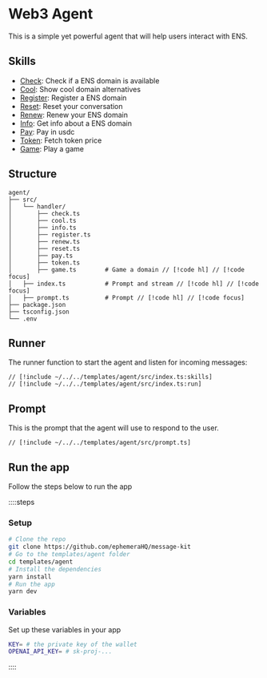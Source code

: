 # Web3 Agent

This is a simple yet powerful agent that will help users interact with ENS.

## Skills

- [Check](/templates/agent/handlers/check): Check if a ENS domain is available
- [Cool](/templates/agent/handlers/cool): Show cool domain alternatives
- [Register](/templates/agent/handlers/register): Register a ENS domain
- [Reset](/templates/agent/handlers/reset): Reset your conversation
- [Renew](/templates/agent/handlers/renew): Renew your ENS domain
- [Info](/templates/agent/handlers/info): Get info about a ENS domain
- [Pay](/templates/agent/handlers/pay): Pay in usdc
- [Token](/templates/agent/handlers/token): Fetch token price
- [Game](/templates/agent/handlers/game): Play a game

## Structure

```
agent/
├── src/
│   └── handler/
│       ├── check.ts
│       ├── cool.ts
│       ├── info.ts
│       ├── register.ts
│       ├── renew.ts
│       ├── reset.ts
│       ├── pay.ts
│       ├── token.ts
│       ├── game.ts        # Game a domain // [!code hl] // [!code focus]
│   ├── index.ts           # Prompt and stream // [!code hl] // [!code focus]
│   ├── prompt.ts          # Prompt // [!code hl] // [!code focus]
├── package.json
├── tsconfig.json
└── .env
```

## Runner

The runner function to start the agent and listen for incoming messages:

```tsx [src/index.ts]
// [!include ~/../../templates/agent/src/index.ts:skills]
// [!include ~/../../templates/agent/src/index.ts:run]
```

## Prompt

This is the prompt that the agent will use to respond to the user.

```tsx [src/prompt.ts]
// [!include ~/../../templates/agent/src/prompt.ts]
```

## Run the app

Follow the steps below to run the app

::::steps

### Setup

```bash [cmd]
# Clone the repo
git clone https://github.com/ephemeraHQ/message-kit
# Go to the templates/agent folder
cd templates/agent
# Install the dependencies
yarn install
# Run the app
yarn dev
```

### Variables

Set up these variables in your app

```bash [.env]
KEY= # the private key of the wallet
OPENAI_API_KEY= # sk-proj-...
```

::::
